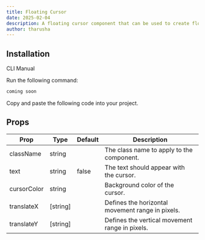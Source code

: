 ```yaml
---
title: Floating Cursor
date: 2025-02-04
description: A floating cursor component that can be used to create floating cursor effects.
author: tharusha
---
```


<ComponentPreview name="floating-cursor-demo" />

## Installation

<Tabs defaultValue="cli">

<TabsList>
  <TabsTrigger value="cli">CLI</TabsTrigger>
  <TabsTrigger value="manual">Manual</TabsTrigger>
</TabsList>
<TabsContent value="cli">

<Steps>

<Step>Run the following command:</Step>

```bash
coming soon
```

</Steps>

</TabsContent>

<TabsContent value="manual">

<Steps>

<Step>Copy and paste the following code into your project.</Step>

<ComponentSource name="floating-cursor" />

</Steps>

</TabsContent>

</Tabs>

## Props

| Prop        | Type     | Default | Description                                      |
| ----------- | -------- | ------- | ------------------------------------------------ |
| className   | string   |         | The class name to apply to the component.        |
| text        | string   | false   | The text should appear with the cursor.          |
| cursorColor | string   |         | Background color of the cursor.                  |
| translateX  | [string] |         | Defines the horizontal movement range in pixels. |
| translateY  | [string] |         | Defines the vertical movement range in pixels.   |
